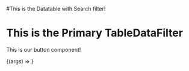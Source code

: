 
<Meta title="Components/TableData" component={TableData} />

#This is the Datatable with Search filter!

# This is the Primary TableDataFilter
This is our button component!

<Canvas>
  <Story
    name="TableData - default"
    args={{
      ...TableData.defaultProps
    }}
  >
    {(args) => <TableData{...args} />}
  </Story>
</Canvas>

<ArgsTable of={TableData} />